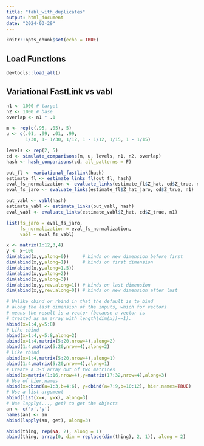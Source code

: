 ```yaml
---
title: "fabl_with_duplicates"
output: html_document
date: "2024-03-29"
---
```


```r
knitr::opts_chunk$set(echo = TRUE)
```

## Load Functions

```r
devtools::load_all()
```

## Variational FastLink vs vabl


```r
n1 <- 1000 # target
n2 <- 1000 # base
overlap <- n1 * .1 

m <- rep(c(.95, .05), 5)
u <- c(.01, .99, .01, .99,
       1/30, 1- 1/30, 1/12, 1 - 1/12, 1/15, 1 - 1/15)

levels <- rep(2, 5)
cd <- simulate_comparisons(m, u, levels, n1, n2, overlap)
hash <- hash_comparisons(cd, all_patterns = F)

out_fl <- variational_fastlink(hash)
estimate_fl <- estimate_links_fl(out_fl, hash)
eval_fs_normalization <- evaluate_links(estimate_fl$Z_hat, cd$Z_true, n1)
eval_fs_jaro <- evaluate_links(estimate_fl$Z_hat_jaro, cd$Z_true, n1)

out_vabl <- vabl(hash)
estimate_vabl <- estimate_links(out_vabl, hash)
eval_vabl <- evaluate_links(estimate_vabl$Z_hat, cd$Z_true, n1)

list(fs_jaro = eval_fs_jaro, 
     fs_normalization = eval_fs_normalization, 
     vabl = eval_fs_vabl)
```


```r
x <- matrix(1:12,3,4)
y <- x+100
dim(abind(x,y,along=0))     # binds on new dimension before first
dim(abind(x,y,along=1))     # binds on first dimension
dim(abind(x,y,along=1.5))
dim(abind(x,y,along=2))
dim(abind(x,y,along=3))
dim(abind(x,y,rev.along=1)) # binds on last dimension
dim(abind(x,y,rev.along=0)) # binds on new dimension after last

# Unlike cbind or rbind in that the default is to bind
# along the last dimension of the inputs, which for vectors
# means the result is a vector (because a vector is
# treated as an array with length(dim(x))==1).
abind(x=1:4,y=5:8)
# Like cbind
abind(x=1:4,y=5:8,along=2)
abind(x=1:4,matrix(5:20,nrow=4),along=2)
abind(1:4,matrix(5:20,nrow=4),along=2)
# Like rbind
abind(x=1:4,matrix(5:20,nrow=4),along=1)
abind(1:4,matrix(5:20,nrow=4),along=1)
# Create a 3-d array out of two matrices
abind(x=matrix(1:16,nrow=4),y=matrix(17:32,nrow=4),along=3)
# Use of hier.names
abind(x=cbind(a=1:3,b=4:6), y=cbind(a=7:9,b=10:12), hier.names=TRUE)
# Use a list argument
abind(list(x=x, y=x), along=3)
# Use lapply(..., get) to get the objects
an <- c('x','y')
names(an) <- an
abind(lapply(an, get), along=3)
```
```r
abind(thing, rep(NA, 2), along = 1)
abind(thing, array(0, dim = replace(dim(thing), 2, 1)), along = 2)
```

